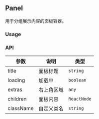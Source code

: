 
## Panel

用于分组展示内容的面板容器。

### Usage

<DemoBlock title="Panel 基本用法" description="标题 + 内容区域">
  <Basic />
</DemoBlock>

### API

| 参数 | 说明 | 类型 |
| --- | --- | --- |
| title | 面板标题 | `string` |
| loading | 加载中 | `boolean` |
| extras | 右上角区域 | `any` |
| children | 面板内容 | `ReactNode` |
| className | 自定义类名 | `string` | 